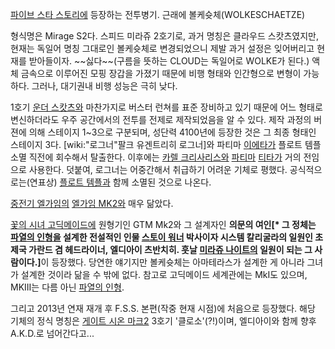 [[파이브 스타 스토리]]에 등장하는 전투병기.
근래에 볼케슛체(WOLKESCHAETZE)

형식명은 Mirage S2다. 스피드 미라쥬 2호기로, 과거 명칭은 클라우드 스캇츠였지만, 현재는 독일어 명칭 그대로인 볼케슛체로 변경되었으니 제발 과거 설정은 잊어버리고 현재를 받아들이자. ~~싫다~~(구름을 뜻하는 CLOUD는 독일어로 WOLKE가 된다.) 액체 금속으로 이루어진 모핑 장갑을 가졌기 때문에 비행 형태와 인간형으로 변형이 가능하다. 그러나, 대기권내 비행 성능은 극히 낮다.

1호기 [[운더 스캇츠]]와 마찬가지로 버스터 런쳐를 표준 장비하고 있기 때문에 어느 형태로 변신하더라도 우주 공간에서의 전투를 전제로 제작되었음을 알 수 있다. 제작 과정의 버젼에 의해 스테이지 1~3으로 구분되며, 성단력 4100년에 등장한 것은 그 최종 형태인 스테이지 3다. [wiki:"로그너"팔크 유겐트리히 로그너]와 파티마 [[이에타]]가 플로트 템플 소멸 직전에 회수해서 탈출한다. 이후에는 [[카렐 크리사리스]]와 [[파티마]] [[티타]]가 거의 전임으로 사용한다. 덧붙여, 로그너는 어중간해서 취급하기 어려운 기체로 평했다. 
공식적으로는(연표상) [[플로트 템플]]과 함께 소멸된 것으로 나온다.

[[중전기 엘가임]]의 [[엘가임 MK2]]와 매우 닮았다.

[[꽃의 시녀 고딕메이드]]에 원형기인 GTM Mk2와 그 설계자인 '''의문의 여인[* 그 정체는 [[파열의 인형]]을 설계한 전설적인 인물 [[스토이 워너]] 박사이자 시스템 칼리굴라의 일원인 초제국 가란드 겸 헤드라이너, 엘디아이 츠반치히. 훗날 [[미라쥬 나이트]]의 일원이 되는 그 사람이다.]'''이 등장했다. 당연한 얘기지만 볼케슛체는 아마테라스가 설계한 게 아니라 그녀가 설계한 것이라 닮을 수 밖에 없다. 참고로 고딕메이드 세계관에는 MkI도 있으며, MKIII는 다름 아닌 [[파열의 인형]].

그리고 2013년 연재 재개 후 F.S.S. 본편(작중 현재 시점)에 처음으로 등장했다. 해당 기체의 정식 명칭은 [[게이트 시온 마크2]] 3호기 '클로소'(?!)이며, 엘디아이와 함께 향후 A.K.D.로 넘어간다고...
